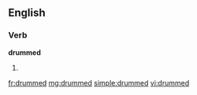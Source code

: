 ==English==

===Verb===
'''drummed'''

#{{past of|drum}}

[[fr:drummed]]
[[mg:drummed]]
[[simple:drummed]]
[[vi:drummed]]